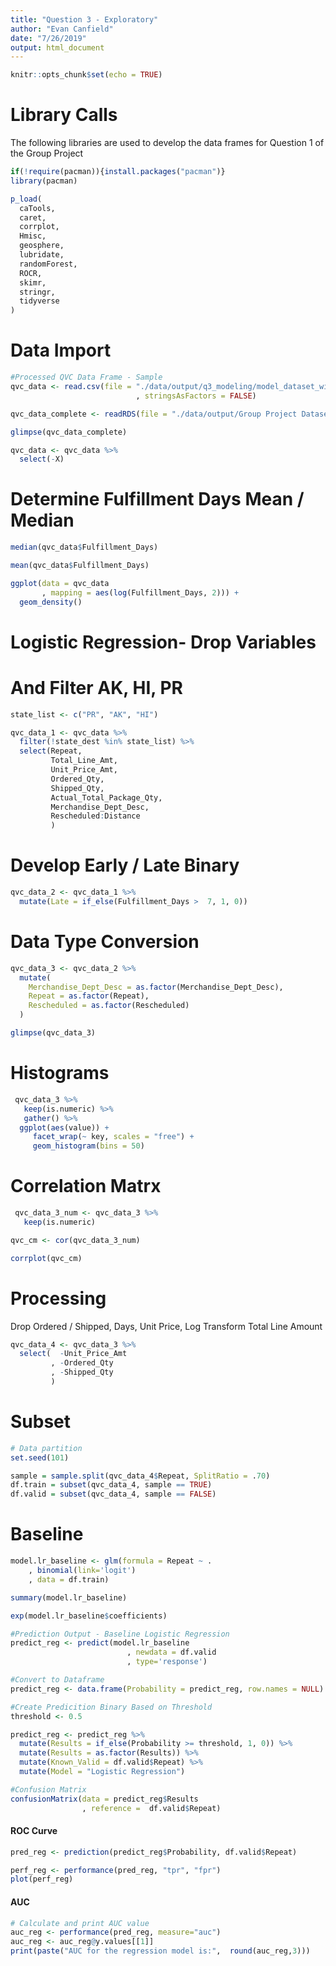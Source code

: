```yaml
---
title: "Question 3 - Exploratory"
author: "Evan Canfield"
date: "7/26/2019"
output: html_document
---
```


```r
knitr::opts_chunk$set(echo = TRUE)
```

# Library Calls

The following libraries are used to develop the data frames for Question 1 of the Group Project

```r
if(!require(pacman)){install.packages("pacman")}
library(pacman)

p_load(  
  caTools,
  caret,
  corrplot, 
  Hmisc, 
  geosphere,
  lubridate,
  randomForest,
  ROCR,
  skimr,
  stringr,
  tidyverse
)
```

# Data Import
```r
#Processed QVC Data Frame - Sample
qvc_data <- read.csv(file = "./data/output/q3_modeling/model_dataset_with_labels.csv"
                            , stringsAsFactors = FALSE)

qvc_data_complete <- readRDS(file = "./data/output/Group Project Dataset/qvc_data_compiled_new_variables.rds")
```

```r
glimpse(qvc_data_complete)
```


```r
qvc_data <- qvc_data %>% 
  select(-X)
```


# Determine Fulfillment Days Mean / Median
```r
median(qvc_data$Fulfillment_Days)

mean(qvc_data$Fulfillment_Days)

ggplot(data = qvc_data
       , mapping = aes(log(Fulfillment_Days, 2))) +
  geom_density()
```

 
# Logistic Regression- Drop Variables
# And Filter AK, HI, PR
```r

state_list <- c("PR", "AK", "HI")

qvc_data_1 <- qvc_data %>% 
  filter(!state_dest %in% state_list) %>% 
  select(Repeat,
         Total_Line_Amt,
         Unit_Price_Amt, 
         Ordered_Qty,
         Shipped_Qty,
         Actual_Total_Package_Qty,
         Merchandise_Dept_Desc,
         Rescheduled:Distance
         )
```

# Develop Early / Late Binary
```r
qvc_data_2 <- qvc_data_1 %>% 
  mutate(Late = if_else(Fulfillment_Days >  7, 1, 0))
```


# Data Type Conversion
```r
qvc_data_3 <- qvc_data_2 %>% 
  mutate(
    Merchandise_Dept_Desc = as.factor(Merchandise_Dept_Desc),
    Repeat = as.factor(Repeat),
    Rescheduled = as.factor(Rescheduled)
  )
```

```r
glimpse(qvc_data_3)
```

# Histograms
```r
 qvc_data_3 %>%
   keep(is.numeric) %>% 
   gather() %>% 
  ggplot(aes(value)) +
     facet_wrap(~ key, scales = "free") +
     geom_histogram(bins = 50)
```

# Correlation Matrx
```r
 qvc_data_3_num <- qvc_data_3 %>%
   keep(is.numeric)

qvc_cm <- cor(qvc_data_3_num)

corrplot(qvc_cm)

```

# Processing
Drop Ordered / Shipped, Days, Unit Price, Log Transform Total Line Amount
```r
qvc_data_4 <- qvc_data_3 %>% 
  select(  -Unit_Price_Amt
         , -Ordered_Qty
         , -Shipped_Qty
         )
```


# Subset
```r
# Data partition
set.seed(101) 

sample = sample.split(qvc_data_4$Repeat, SplitRatio = .70)
df.train = subset(qvc_data_4, sample == TRUE)
df.valid = subset(qvc_data_4, sample == FALSE)

```


# Baseline
```r
model.lr_baseline <- glm(formula = Repeat ~ .
    , binomial(link='logit')
    , data = df.train)

summary(model.lr_baseline)

exp(model.lr_baseline$coefficients)
```


```r
#Prediction Output - Baseline Logistic Regression
predict_reg <- predict(model.lr_baseline 
                          , newdata = df.valid 
                          , type='response')

#Convert to Dataframe
predict_reg <- data.frame(Probability = predict_reg, row.names = NULL)

#Create Predicition Binary Based on Threshold
threshold <- 0.5

predict_reg <- predict_reg %>% 
  mutate(Results = if_else(Probability >= threshold, 1, 0)) %>%
  mutate(Results = as.factor(Results)) %>% 
  mutate(Known_Valid = df.valid$Repeat) %>% 
  mutate(Model = "Logistic Regression")

#Confusion Matrix
confusionMatrix(data = predict_reg$Results
                , reference =  df.valid$Repeat)
```

#### ROC Curve
```r
pred_reg <- prediction(predict_reg$Probability, df.valid$Repeat)

perf_reg <- performance(pred_reg, "tpr", "fpr")
plot(perf_reg)
```

#### AUC
```r
# Calculate and print AUC value
auc_reg <- performance(pred_reg, measure="auc")
auc_reg <- auc_reg@y.values[[1]]
print(paste("AUC for the regression model is:",  round(auc_reg,3)))
```